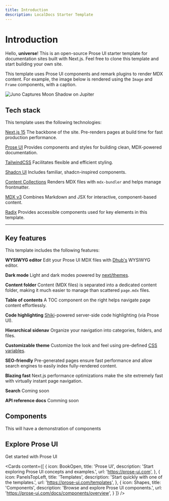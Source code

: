 ```yaml
---
title: Introduction
description: LocalDocs Starter Template
---
```


# Introduction

Hello, **universe**! This is an open-source Prose UI starter template for documentation sites built with Next.js. Feel free to clone this template and start building your own site.

This template uses Prose UI components and remark plugins to render MDX content. For example, the image below is rendered using the `Image` and `Frame` components, with a caption.

<Frame align="center" caption="Juno Captures Moon Shadow on Jupiter. Credits: NASA/JPL-Caltech/SwRI/MSSS, Thomas Thomopoulos © CC BY">
  <Image src="/img/jupiter.jpg" width={480} alt="Juno Captures Moon Shadow on Jupiter" />
</Frame>

## Tech stack

This template uses the following technologies:

[Next.js 15](https://nextjs.org)
The backbone of the site. Pre-renders pages at build time for fast production performance.

[Prose UI](https://prose-ui.com)
Provides components and styles for building clean, MDX-powered documentation.

[TailwindCSS](https://tailwindcss.com)
Facilitates flexible and efficient styling.

[Shadcn UI](https://ui.shadcn.com)
Includes familiar, shadcn-inspired components.

[Content Collections](https://www.content-collections.dev)
Renders MDX files with `mdx-bundler` and helps manage frontmatter.

[MDX v3](https://mdxjs.com)
Combines Markdown and JSX for interactive, component-based content.

[Radix](https://mdxjs.com)
Provides accessible components used for key elements in this template.

***

## Key features

This template includes the following features:

**WYSIWYG editor**
Edit your Prose UI MDX files with [Dhub's](https://dhub.dev) WYSIWYG editor.

**Dark mode**
Light and dark modes powered by [next/themes](https://github.com/pacocoursey/next-themes).

**Content folder**
Content (MDX files) is separated into a dedicated content folder, making it much easier to manage than scattered `page.mdx` files.

**Table of contents**
A TOC component on the right helps navigate page content effortlessly.

**Code highlighting**
[Shiki](https://shiki.style/)-powered server-side code highlighting (via Prose UI).

**Hierarchical sidenav**
Organize your navigation into categories, folders, and files.

**Customizable theme**
Customize the look and feel using pre-defined [CSS variables](https://prose-ui.com/docs/styling).

**SEO-friendly**
Pre-generated pages ensure fast performance and allow search engines to easily index fully-rendered content.

**Blazing fast**
Next.js performance optimizations make the site extremely fast with virtually instant page navigation.

**Search**&#x20;
Coming soon

**API reference docs**
Comming soon

## Components

This will have a demonstration of components

## Explore Prose UI

Get started with Prose UI

<Cards
  content={[ 
{ icon: BookOpen, title: 'Prose UI', description: 'Start exploring Prose UI concepts and examples.', url: 'https://prose-ui.com', },
{ icon: PanelsTopLeft, title: 'Templates', description: 'Start quickly with one of the templates.', url: 'https://prose-ui.com/templates', },
{ icon: Shapes, title: 'Components', description: 'Browse and explore Prose UI components.', url: 'https://prose-ui.com/docs/components/overview', }
]}
/>
